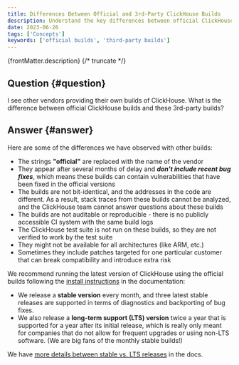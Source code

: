 ```yaml
---
title: Differences Between Official and 3rd-Party ClickHouse Builds
description: Understand the key differences between official ClickHouse builds and 3rd-party builds, including updates, compatibility, and security considerations.
date: 2023-06-26
tags: ['Concepts']
keywords: ['official builds', 'third-party builds']
---
```


{frontMatter.description}
{/* truncate */}

## Question {#question}

I see other vendors providing their own builds of ClickHouse. What is the difference between official ClickHouse builds and these 3rd-party builds?

## Answer {#answer}

Here are some of the differences we have observed with other builds:

- The strings **"official"** are replaced with the name of the vendor
- They appear after several months of delay and ***don't include recent bug fixes***, which means these builds can contain vulnerabilities that have been fixed in the official versions
- The builds are not bit-identical, and the addresses in the code are different. As a result, stack traces from these builds cannot be analyzed, and the ClickHouse team cannot answer questions about these builds
- The builds are not auditable or reproducible - there is no publicly accessible CI system with the same build logs
- The ClickHouse test suite is not run on these builds, so they are not verified to work by the test suite
- They might not be available for all architectures (like ARM, etc.)
- Sometimes they include patches targeted for one particular customer that can break compatibility and introduce extra risk

We recommend running the latest version of ClickHouse using the official builds following the [install instructions](https://clickhouse.com/docs/install) in the documentation:

- We release a **stable version** every month, and three latest stable releases are supported in terms of diagnostics and backporting of bug fixes.
- We also release a **long-term support (LTS) version** twice a year that is supported for a year after its initial release, which is really only meant for companies that do not allow for frequent upgrades or using non-LTS software. (We are big fans of the monthly stable builds!)

We have [more details between stable vs. LTS releases](https://clickhouse.com/docs/faq/operations/production#how-to-choose-between-clickhouse-releases) in the docs.
